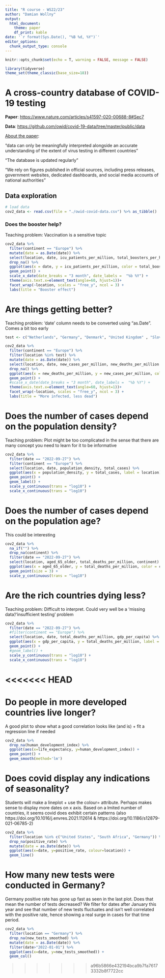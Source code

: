 ```yaml
---
title: "R course - WS22/23"
author: "Damian Wollny"
output:
  html_document:
    theme: paper
    df_print: kable
date: '`r format(Sys.Date(), "%B %d, %Y")`'
editor_options: 
  chunk_output_type: console
---
```


```r
knitr::opts_chunk$set(echo = T, warning = FALSE, message = FALSE)
```

```r
library(tidyverse)
theme_set(theme_classic(base_size=18))
```

# A cross-country database of COVID-19 testing

**Paper**: <https://www.nature.com/articles/s41597-020-00688-8#Sec7>

**Data**: <https://github.com/owid/covid-19-data/tree/master/public/data>

<u>About the paper</u>:

"data can only be meaningfully interpreted alongside an accurate understanding of the extent of virus testing in different countries"

"The database is updated regularly"

"We rely on figures published in official sources, including press releases, government websites, dedicated dashboards, and social media accounts of national authorities"



## Data exploration

```r
# load data
cov2_data <- read.csv(file = "./owid-covid-data.csv") %>% as_tibble()
```

### Does the booster help?

Teaching problem: Vaccination is a sensitive topic

```r
cov2_data %>% 
  filter(continent == "Europe") %>% 
  mutate(date = as.Date(date)) %>% 
  select(location, date, icu_patients_per_million, total_boosters_per_hundred) %>% 
  drop_na() %>%
  ggplot(aes(x = date, y = icu_patients_per_million, color = total_boosters_per_hundred)) +
  geom_point() +
  scale_x_date(date_breaks = "3 month", date_labels =  "%b %Y") +
  theme(axis.text.x=element_text(angle=60, hjust=1))+
  facet_wrap(~location, scales = "free_y", ncol = 3) +
  labs(title = "Booster effect")
```

# Are things getting better?

Teaching problem: 'date' column needs to be converted using "as.Date". Comes a bit too early

```r
test <- c("Netherlands", "Germany", "Denmark", "United Kingdom" , "Slovenia")

cov2_data %>% 
  filter(continent == "Europe") %>% 
  filter(location %in% test) %>% 
  mutate(date = as.Date(date)) %>% 
  select(location, date, new_cases_per_million, new_deaths_per_million ) %>% 
  drop_na() %>%
  ggplot(aes(x = new_deaths_per_million, y = new_cases_per_million, color = date)) +
  geom_point() +
  #scale_x_date(date_breaks = "3 month", date_labels =  "%b %Y") +
  theme(axis.text.x=element_text(angle=60, hjust=1))+
  facet_wrap(~location, scales = "free_y", ncol = 3) +
  labs(title = "More infected, less dead")

```

# Does the number of cases depend on the population density?

Teaching problem: Plot might be too complicated in the sense that there are many concept you need to learn for it to be informative

```r
cov2_data %>% 
  filter(date == "2022-09-27") %>% 
  filter(continent == "Europe") %>% 
  select(location, date, population_density, total_cases) %>% 
  ggplot(aes(x = population_density, y = total_cases, label = location)) +
  geom_point() +
  geom_label() +
  scale_y_continuous(trans = "log10") +
  scale_x_continuous(trans = "log10")
```

# Does the number of cases depend on the population age?

This could be interesting

```r
cov2_data %>% 
  na_if("") %>%
  drop_na(continent) %>%
  filter(date == "2022-09-27") %>% 
  select(location, aged_65_older, total_deaths_per_million, continent) %>% 
  ggplot(aes(x = aged_65_older, y = total_deaths_per_million, color = continent)) +
  geom_point(size = 3) +
  scale_y_continuous(trans = "log10")
```

# Are the rich countries dying less?

Teaching problem: Difficult to interpret. Could very well be a 'missing data'/'insufficient testing' problem

```r
cov2_data %>% 
  filter(date == "2022-09-27") %>% 
  #filter(continent == "Europe") %>% 
  select(location, date, total_deaths_per_million, gdp_per_capita) %>% 
  ggplot(aes(x = gdp_per_capita, y = total_deaths_per_million, label = location)) +
  geom_point() +
  #geom_label() +
  scale_y_continuous(trans = "log10") +
  scale_x_continuous(trans = "log10")
```

<<<<<<< HEAD
=======
# Do people in more developed countries live longer?

A good plot to show what a good correlation looks like (and is) + fit a regression line if needed

```r
cov2_data %>% 
  drop_na(human_development_index) %>%
  ggplot(aes(x=life_expectancy, y=human_development_index)) +
  geom_point() +
  geom_smooth(method='lm')
```

# Does covid display any indications of seasonality?

Students will make a lineplot + use the colour= attribute. Perhaps makes sense to display more dates on x axis. Based on a lmited number of countries, it seems covid does exhibit certain patterns (also https://doi.org/10.1016/j.envres.2021.112614 & https://doi.org/10.1186/s12879-021-06785-2)

```r
cov2_data %>%
  filter(location %in% c("United States", "South Africa", "Germany")) %>% 
  drop_na(positive_rate) %>%
  mutate(date = as.Date(date)) %>%
  ggplot(aes(x=date, y=positive_rate, colour=location)) +
  geom_line() 
```

# How many new tests were conducted in Germany?

Germany positive rate has gone up fast as seen in the last plot. Does that mean the number of tests decreased? We filter for dates after January this year and see that number of new tests fluctuates and isn't well correlated with the positive rate, hence showing a real surge in cases for that time period. 

```r
cov2_data %>%
  filter(location == "Germany") %>% 
  drop_na(new_tests_smoothed) %>%
  mutate(date = as.Date(date)) %>%
  filter(date>"2022-01-01") %>%
  ggplot(aes(x=date, y=new_tests_smoothed)) +
  geom_col()
```
>>>>>>> a96b5866e432194bca9b7fa76173332b8f7722cc
